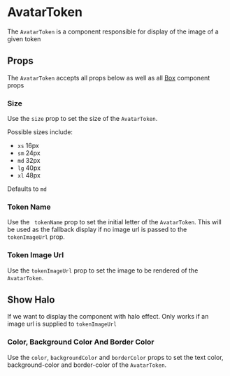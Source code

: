 

# AvatarToken

The `AvatarToken` is a component responsible for display of the image of a given token

<Canvas>
  <Story id="ui-components-component-library-avatar-token-avatar-token-stories-js--default-story" />
</Canvas>

## Props

The `AvatarToken` accepts all props below as well as all [Box](/ui-components-ui-box-box-stories-js--default-story) component props

<ArgsTable of={AvatarToken} />

### Size

Use the `size` prop to set the size of the `AvatarToken`.

Possible sizes include:

- `xs` 16px
- `sm` 24px
- `md` 32px
- `lg` 40px
- `xl` 48px

Defaults to `md`

<Canvas>
  <Story id="ui-components-component-library-avatar-token-avatar-token-stories-js--size" />
</Canvas>

### Token Name

Use the ` tokenName` prop to set the initial letter of the `AvatarToken`. This will be used as the fallback display if no image url is passed to the `tokenImageUrl` prop.

<Canvas>
  <Story id="ui-components-component-library-avatar-token-avatar-token-stories-js--token-name" />
</Canvas>

### Token Image Url

Use the `tokenImageUrl` prop to set the image to be rendered of the `AvatarToken`.

<Canvas>
  <Story id="ui-components-component-library-avatar-token-avatar-token-stories-js--token-image-url" />
</Canvas>

## Show Halo

If we want to display the component with halo effect. Only works if an image url is supplied to `tokenImageUrl`

<Canvas>
  <Story id="ui-components-component-library-avatar-token-avatar-token-stories-js--show-halo" />
</Canvas>

### Color, Background Color And Border Color

Use the `color`, `backgroundColor` and `borderColor` props to set the text color, background-color and border-color of the `AvatarToken`.

<Canvas>
  <Story id="ui-components-component-library-avatar-token-avatar-token-stories-js--background-and-border-color" />
</Canvas>
